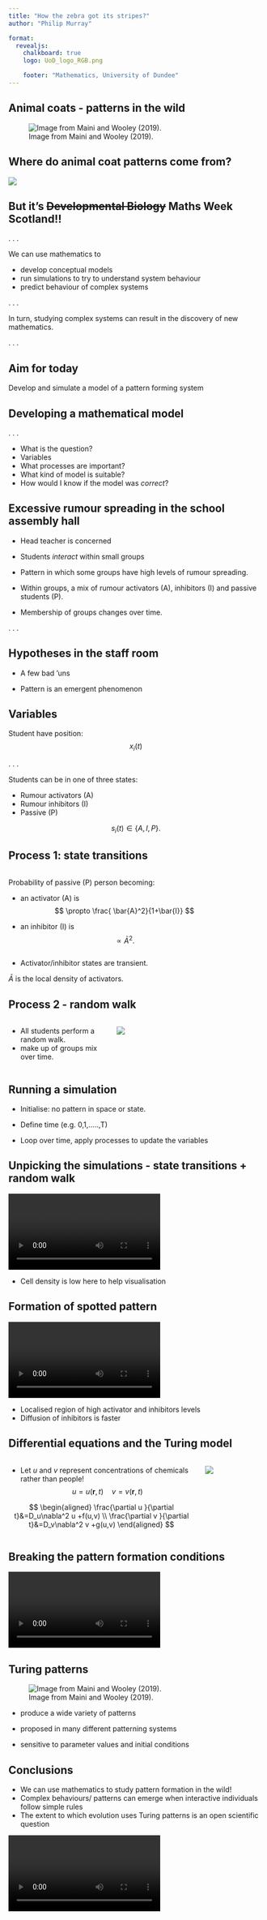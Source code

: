 ```yaml
---
title: "How the zebra got its stripes?"
author: "Philip Murray"

format:
  revealjs:
    chalkboard: true
    logo: UoD_logo_RGB.png

    footer: "Mathematics, University of Dundee"
---
```


## Animal coats -  patterns in the wild

![Image from Maini and Wooley (2019).](MainiWooleyMontage.png)


## Where do animal coat patterns come from? {.smaller}

![](HHseries.png)

## But it's ~~Developmental Biology~~ Maths Week Scotland!!

. . . 

We can use mathematics to

*  develop conceptual models 
*  run simulations to try to understand system behaviour 
*  predict behaviour of complex systems

. . . 

In turn, studying complex systems can result in the discovery of new mathematics.

. . .

::: {.callout-note}
# Aim for today

Develop and simulate a model of a pattern forming system 

:::

## Developing a mathematical model


. . . 

- What is the question?
- Variables
- What processes are important?
- What kind of model is suitable?
- How would I know if the model was *correct*?





## Excessive rumour spreading in the school assembly hall {.smaller}

- Head teacher is concerned

- Students *interact* within small groups

-  Pattern in which some groups have high levels of rumour spreading.

- Within groups, a mix of rumour activators (A), inhibitors (I) and passive students (P).

- Membership of groups changes over time.

. . . 

::: {.callout-note}
# Hypotheses in the staff room

- A few bad 'uns

- Pattern is an emergent phenomenon 

:::

## Variables

Student have position: $$x_{i}(t)$$

. . .

Students can be in one of three states:

- Rumour activators (A) 
- Rumour inhibitors (I)
- Passive (P)

$$
s_i(t)\in \{A,I,P\}.
$$

## Process 1: state transitions 

:::: {.columns}

::: {.column width="90%"}
Probability of passive (P) person becoming: 

-  an activator (A) is
$$
\propto \frac{ \bar{A}^2}{1+\bar{I}}
$$

-  an inhibitor (I) is
$$
\propto \bar{A}^2.
$$
:::

::: {.column width="10%"}


:::

::::

-  Activator/inhibitor states are transient.


$\bar{A}$ is the local density of activators.

## Process 2 - random walk

:::: {.columns}

::: {.column width="40%"}
* All students perform a random walk. 
* make up of groups mix over time.
:::

::: {.column width="60%"}
![](Plot-of-a-two-dimensional-lattice-random-walk-It-requires-all-walking-steps-to-exactly.png)
:::

::::



## Running a simulation

* Initialise: no pattern in space or state.
* Define time (e.g. 0,1,.....,T)

* Loop over time, apply processes to update the variables


## Unpicking the simulations - state transitions + random walk

![](NiceSpotsLowDensity.mp4)

* Cell density is low here to help visualisation


## Formation of spotted pattern

![](NiceSpots.mp4)

* Localised region of high activator and inhibitors levels
* Diffusion of inhibitors is faster



## Differential equations and the Turing model


:::: {.columns}

::: {.column width="70%"} 

* Let $u$ and $v$ represent concentrations of chemicals rather than people!
$$
u=u(\mathbf{r},t) \quad v=v(\mathbf{r},t)
$$


$$
\begin{aligned}
\frac{\partial u }{\partial t}&=D_u\nabla^2 u +f(u,v) \\
\frac{\partial v }{\partial t}&=D_v\nabla^2 v +g(u,v)
\end{aligned}
$$
:::

::: {.column width="20%"}

![](Alan_turing.png)

:::

::::



## Breaking the pattern formation conditions

![](NiceSpots_DiffusionEqualHmm.mp4)
 

## Turing patterns

![Image from Maini and Wooley (2019).](MainiWooleyMontage.png)



- produce a wide variety of patterns 

- proposed in many different patterning systems
-  sensitive to parameter values and initial conditions 

## Conclusions

- We can use mathematics to study pattern formation in the wild!
- Complex behaviours/ patterns can emerge when interactive individuals follow simple rules
- The extent to which evolution uses Turing patterns is an open scientific question 

![](1315416111_sm04.mov)










